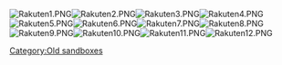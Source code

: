 [[File:Rakuten1.PNG]][[File:Rakuten2.PNG]][[File:Rakuten3.PNG]][[File:Rakuten4.PNG]][[File:Rakuten5.PNG]][[File:Rakuten6.PNG]][[File:Rakuten7.PNG]][[File:Rakuten8.PNG]][[File:Rakuten9.PNG]][[File:Rakuten10.PNG]][[File:Rakuten11.PNG]][[File:Rakuten12.PNG]]
[[Category:Old sandboxes]]